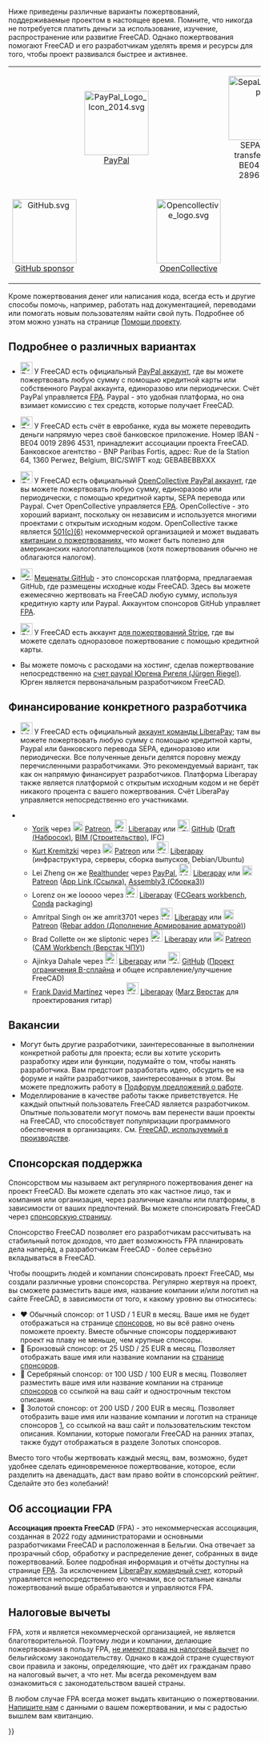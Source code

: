 <languages/>
Ниже приведены различные варианты пожертвований, поддерживаемые проектом в настоящее время. Помните, что никогда не потребуется платить деньги за использование, изучение, распространение или развитие FreeCAD. Однако пожертвования помогают FreeCAD и его разработчикам уделять время и ресурсы для того, чтобы проект развивался быстрее и активнее.
{| align="center" cellpadding="20" style="font-size:120%"
|
| align=center | [[Image:PayPal Logo Icon 2014.svg|128px]]
[https://www.paypal.com/donate/?hosted_button_id=M3Z8BGW6DB69Q PayPal]
|
| align=center | [[Image:SepaLogoEN.jpg|128px]]
SEPA bank transfer: IBAN BE04 0019 2896 4531
|-
| align=center | [[Image:GitHub.svg|128px]]
[https://github.com/sponsors/FreeCAD GitHub sponsor]
|
| align=center | [[Image:Opencollective_logo.svg|128px]]
[https://opencollective.com/freecad OpenCollective]
|
| align=center | [[Image:Stripe-logo.png|128px]]
[https://donate.stripe.com/14k3ei9TYgwFclq145 Stripe]
|}

Кроме пожертвования денег или написания кода, всегда есть и другие способы помочь, например, работать над документацией, переводами или помогать новым пользователям найти свой путь. Подробнее об этом можно узнать на странице [[Help FreeCAD/ru|Помощи проекту]].

<span id="More_details_about_the_different_options"></span>
== Подробнее о различных вариантах ==

* [[File:PayPal Logo Icon 2014.svg|24px]] У FreeCAD есть официальный [https://www.paypal.com/donate/?hosted_button_id=M3Z8BGW6DB69Q PayPal аккаунт], где вы можете пожертвовать любую сумму с помощью кредитной карты или собственного Paypal аккаунта, единоразово или периодически. Счёт PayPal управляется [https://github.com/FreeCAD/FPA FPA]. Paypal - это удобная платформа, но она взимает комиссию с тех средств, которые получает FreeCAD.

* [[File:SepaLogoEN.jpg|24px]] У FreeCAD есть счёт в евробанке, куда вы можете переводить деньги напрямую через своё банковское приложение. Номер IBAN - BE04 0019 2896 4531, принадлежит ассоциации проекта FreeCAD. Банковское агентство - BNP Paribas Fortis, адрес: Rue de la Station 64, 1360 Perwez, Belgium, BIC/SWIFT код: GEBABEBBXXX

* [[File:Opencollective_logo.svg|24px]] У FreeCAD есть официальный [https://opencollective.com/freecad OpenCollective PayPal аккаунт], где вы можете пожертвовать любую сумму, единоразово или периодически, с помощью кредитной карты, SEPA перевода или Paypal. Счет OpenCollective управляется [https://github.com/FreeCAD/FPA FPA]. OpenCollective - это хороший вариант, поскольку он независим и используется многими проектами с открытым исходным кодом. OpenCollective также является [https://en.wikipedia.org/wiki/501(c)_organization 501(c)(6)] некоммерческой организацией и может выдавать [https://docs.opencollective.com/help/financial-contributors/receipts квитанции о пожертвованиях], что может быть полезно для американских налогоплательщиков (хотя пожертвования обычно не облагаются налогом).

* [[File: GitHub.svg|24px]] [https://github.com/sponsors/FreeCAD Меценаты GitHub] - это спонсорская платформа, предлагаемая GitHub, где размещены исходные коды FreeCAD. Здесь вы можете ежемесячно жертвовать на FreeCAD любую сумму, используя кредитную карту или Paypal. Аккаунтом спонсоров GitHub управляет [https://github.com/FreeCAD/FPA FPA]. 

* [[File:Stripe-logo.png|24px]] У FreeCAD есть аккаунт [https://donate.stripe.com/14k3ei9TYgwFclq145 для пожертвований Stripe], где вы можете сделать одноразовое пожертвование с помощью кредитной карты.

* Вы можете помочь с расходами на хостинг, сделав пожертвование непосредственно на [https://www.paypal.com/cgi-bin/webscr?item_name=Donation+to+FreeCAD&cmd=_donations&business=Mail%40juergen-riegel.net счет paypal Юргена Ригеля (Jürgen Riegel)]. Юрген является первоначальным разработчиком FreeCAD.

<span id="Funding_a_specific_developer"></span>
== Финансирование конкретного разработчика ==

<div class="mw-translate-fuzzy">
* [[File:Liberapay_logo.svg|24px]] У FreeCAD есть официальный [https://liberapay.com/FreeCAD аккаунт команды LiberaPay]; там вы можете пожертвовать любую сумму с помощью кредитной карты, Paypal или банковского перевода SEPA, единоразово или периодически. Все полученные деньги делятся поровну между перечисленными разработчиками. Это рекомендуемый вариант, так как он напрямую финансирует разработчиков. Платформа Liberapay также является платформой с открытым исходным кодом и не берёт никакого процента с вашего пожертвования. Счёт LiberaPay управляется непосредственно его участниками.
</div>

<div class="mw-translate-fuzzy">
** [[User:Yorik|Yorik]] через [[File:patreonporange.png|20px|yorikvanhavre|link=https://www.patreon.com/yorikvanhavre]] [https://www.patreon.com/yorikvanhavre Patreon], [[File:Liberapay_logo.svg|24px]] [https://liberapay.com/yorik Liberapay] или [[File: GitHub.svg|24px]] [https://github.com/sponsors/yorikvanhavre GitHub] ([[Draft_Workbench/ru|Draft (Набросок)]], [[BIM_Workbench/ru|BIM (Строительство)]], IFC)
** [[User:Kkremitzki|Kurt Kremitzki]] через [[File:patreonporange.png|20px|kkremitzki|link=https://www.patreon.com/kkremitzki]] [https://www.patreon.com/kkremitzki Patreon] или [[File:Liberapay_logo.svg|24px]] [https://liberapay.com/kkremitzki Liberapay] (инфраструктура, серверы, сборка выпусков, Debian/Ubuntu)
** Lei Zheng он же [https://github.com/realthunder Realthunder] через [https://www.paypal.com/cgi-bin/webscr?cmd=_s-xclick&hosted_button_id=2SM8GY3U2UUJN PayPal], [[File:Liberapay_logo.svg|24px]] [https://liberapay.com/realthunder/ Liberapay] или [[File:patreonporange.png|20px|Patreon]] [https://www.patreon.com/90thundereal Patreon] ([[App_Link/ru|App Link (Ссылка)]], [[Assembly3_Workbench/ru|Assembly3 (Сборка3)]])
** Lorenz он же looooo через [[File:Liberapay_logo.svg|24px]] [https://liberapay.com/looooo/donate Liberapay] ([https://github.com/looooo/freecad.gears FCGears workbench], [[Conda|Conda]] packaging)
** Amritpal Singh он же amrit3701 через [[File:Liberapay_logo.svg|24px]] [https://liberapay.com/amrit3701 Liberapay] или [[File:patreonporange.png|20px|Patreon]] [https://www.patreon.com/amrit3701 Patreon] ([https://github.com/amrit3701/FreeCAD-Reinforcement Rebar addon (Дополнение Армирование арматурой)])
** Brad Collette он же sliptonic через [[File:Liberapay_logo.svg|24px]] [https://liberapay.com/sliptonic/donate Liberapay] или [[File:patreonporange.png|20px|Patreon]] [https://www.patreon.com/sliptonic Patreon] ([[CAM_Workbench/ru|CAM Workbench (Верстак ЧПУ)]])
** Ajinkya Dahale через [[File:Liberapay_logo.svg|24px]] [https://liberapay.com/ajinkyadahale/ Liberapay] или [[File: GitHub.svg|24px]] [https://github.com/sponsors/AjinkyaDahale/ GitHub] ([https://forum.freecadweb.org/viewtopic.php?f=9&t=71130 Проект ограничения B-сплайна] и общее исправление/улучшение  FreeCAD)
** [[User:Mnesarco|Frank David Martínez]] через [[File:Liberapay_logo.svg|24px]] [https://liberapay.com/mnesarco/ Liberapay] ([https://github.com/mnesarco/MarzWorkbench Marz Верстак] для проектирования гитар)
</div>

<span id="Jobs"></span>
== Вакансии ==

* Могут быть другие разработчики, заинтересованные в выполнении конкретной работы для проекта; если вы хотите ускорить разработку идеи или функции, подумайте о том, чтобы нанять разработчика. Вам предстоит разработать идею, обсудить ее на форуме и найти разработчиков, заинтересованных в этом. Вы можете предложить работу в [https://forum.freecadweb.org/viewforum.php?f=31 Подфорум предложений о работе].
* Моделлирование в качестве работы также приветствуется. Не каждый опытный пользователь FreeCAD является разработчиком. Опытные пользователи могут помочь вам перенести ваши проекты на FreeCAD, что способствует популяризации программного обеспечения в организациях. См. [[FreeCAD_used_in_production/ru|FreeCAD, используемый в производстве]].

<span id="Sponsoring"></span>
== Спонсорская поддержка ==

Спонсорством мы называем акт регулярного пожертвования денег на проект FreeCAD. Вы можете сделать это как частное лицо, так и компания или организация, через различные каналы или платформы, в зависимости от ваших предпочтений. Вы можете спонсировать FreeCAD через [https://www.freecad.org/sponsor.php спонсорскую страницу].

Спонсорство FreeCAD позволяет его разработчикам рассчитывать на стабильный поток доходов, что дает возможность FPA планировать дела наперёд, а разработчикам FreeCAD - более серьёзно вкладываться в FreeCAD.

Чтобы поощрить людей и компании спонсировать проект FreeCAD, мы создали различные уровни спонсорства. Регулярно жертвуя на проект, вы сможете разместить ваше имя, название компании и/или логотип на сайте FreeCAD, в зависимости от того, к какому уровню вы относитесь:

* ♥ Обычный спонсор: от 1 USD / 1 EUR в месяц. Ваше имя не будет отображаться на странице [https://www.freecad.org/sponsor.php спонсоров], но вы всё равно очень поможете проекту. Вместе обычные спонсоры поддерживают проект на плаву не меньше, чем крупные спонсоры.
* 🥉 Бронзовый спонсор: от 25 USD / 25 EUR в месяц. Позволяет отображать ваше имя или название компании на [https://www.freecad.org/sponsor.php странице спонсоров].
* 🥈 Серебряный спонсор: от 100 USD / 100 EUR в месяц. Позволяет разместить ваше имя или название компании на странице [https://www.freecad.org/sponsor.php спонсоров] со ссылкой на ваш сайт и однострочным текстом описания.
* 🥇 Золотой спонсор: от 200 USD / 200 EUR в месяц. Позволяет отобразить ваше имя или название компании и логотип на странице спонсоров [https://www.freecad.org/sponsor.php], со ссылкой на ваш сайт и пользовательским текстом описания. Компании, которые помогали FreeCAD на ранних этапах, также будут отображаться в разделе Золотых спонсоров.

Вместо того чтобы жертвовать каждый месяц, вам, возможно, будет удобнее сделать единовременное пожертвование, которое, если разделить на двенадцать, даст вам право войти в спонсорский рейтинг. Сделайте это без колебаний!

<span id="The_FPA"></span>
== Об ассоциации FPA ==

'''Ассоциация проекта FreeCAD''' (FPA) - это некоммерческая ассоциация, созданная в 2022 году администраторами и основными разработчиками FreeCAD и расположенная в Бельгии. Она отвечает за прозрачный сбор, обработку и распределение денег, собранных в виде пожертвований. Более подробная информация и отчёты доступны на странице [https://github.com/FreeCAD/FPA FPA]. За исключением [https://liberapay.com/FreeCAD LiberaPay командный счет], который управляется непосредственно его членами, все остальные каналы пожертвований выше обрабатываются и управляются FPA.

<span id="Tax_deductions"></span>
== Налоговые вычеты ==

FPA, хотя и является некоммерческой организацией, не является благотворительной. Поэтому люди и компании, делающие пожертвования в пользу FPA, [https://finances.belgium.be/fr/particuliers/avantages_fiscaux/dons не имеют права на налоговый вычет] по бельгийскому законодательству. Однако в каждой стране существуют свои правила и законы, определяющие, что даёт их гражданам право на налоговый вычет, а что нет. Мы всегда рекомендуем вам ознакомиться с законодательством вашей страны.

В любом случае FPA всегда может выдать квитанцию о пожертвовании. [mailto:fpa@freecad.org Напишите нам] с данными о вашем пожертвовании, и мы с радостью вышлем вам квитанцию.

{{Userdocnavi{{#translation:}}}}